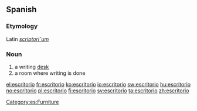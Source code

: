 ==Spanish==

===Etymology===
Latin ''[[scriptorium|scriptori˘um]]''

===Noun===
{{es-noun|m}}

# a writing [[desk]]
# a room where writing is done

[[Category:es:Furniture]]

[[el:escritorio]]
[[fr:escritorio]]
[[ko:escritorio]]
[[io:escritorio]]
[[sw:escritorio]]
[[hu:escritorio]]
[[no:escritorio]]
[[pl:escritorio]]
[[fi:escritorio]]
[[sv:escritorio]]
[[ta:escritorio]]
[[zh:escritorio]]